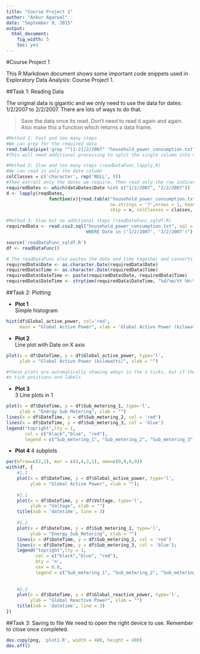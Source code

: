 ```yaml
---
title: "Course Project 1"
author: "Ankur Agarwal"
date: "September 9, 2015"
output: 
  html_document: 
    fig_width: 5
    toc: yes
---
```


#Course Project 1

This R Markdown document shows some important code snippets used in Exploratory Data Analysis: Course Project 1.

##Task 1: Reading Data

The original data is gigantic and we only need to use the data for dates: 1/2/2007 to 2/2/2007. There are lots of ways to do that. 

> Save the data once its read. Don't need to read it again and again.
Also make this a function which returns a data frame.

```r
#Method 1: Fast and too many steps
#We can grep for the required data
read.table(pipe('grep "^[1-2]/2/2007" "household_power_consumption.txt"'))
#This will need additional processing to split the single column into multiple columns but is pretty fast

#Method 2: Slow and too many steps (readDataFunc_lapply.R)
#We can read in only the date column 
colClasses = c('character', rep('NULL', 8))
#Then extract only the dates we require. Then read only the row indices by looping and skipping
requiredDates <- which(dataDates$Date %in% c("1/2/2007", "2/2/2007"))
d <- lapply(reqdDates, 
                function(x){read.table("household_power_consumption.txt", sep = ';',
                                       na.strings = '?',nrows = 1, header = F, as.is = T,
                                       skip = x, colClasses = classes, comment.char = "")})

#Method 3: Slow but no additional steps (readDataFunc_sqldf.R)
requiredData <- read.csv2.sql("household_power_consumption.txt", sql = "SELECT * FROM file
                              WHERE Date in ('1/2/2007', '2/2/2007')")
```
```r
source('readDataFunc_sqldf.R')
df <- readDataFunc()
```
```r
# The readDataFunc also pastes the date and time together and converts them from char to POSIX time format
requiredData$Date <- as.character.Date(requiredData$Date)
requiredData$Time <- as.character.Date(requiredData$Time)
requiredData$DateTime <- paste(requiredData$Date, requiredData$Time)
requiredData$DateTime <- strptime(requiredData$DateTime, "%d/%m/%Y %H:%M:%S")
```


##Task 2: Plotting

*   **Plot 1**  
Simple histogram
```r
hist(df$Global_active_power, col='red', 
     main = "Global Active Power", xlab = 'Global Active Power (kilowatts)')
```

*   **Plot 2**  
Line plot with Date on X axis
```r
plot(x = df$DateTime, y = df$Global_active_power, type='l',
     ylab = "Global Active Power (kilowatts)", xlab = "")

#these plots are automatically showing wdays in the x ticks, but if they don't we can change
#x tick positions and labels
```

*   **Plot 3**  
3 Line plots in 1
```r
plot(x = df$DateTime, y = df$Sub_metering_1, type='l',
     ylab = "Energy Sub Metering", xlab = "")
lines(x = df$DateTime, y = df$Sub_metering_2, col = 'red')
lines(x = df$DateTime, y = df$Sub_metering_3, col = 'blue')
legend("topright",lty = 1,
       col = c("black","blue", "red"), 
       legend = c("Sub_metering_1", "Sub_metering_2", "Sub_metering_3"))
```

*   **Plot 4**
4 subplots
```r
par(mfrow=c(2,2), mar = c(4,4,2,1), oma=c(0,0,0,0))
with(df, {
    #1,1
    plot(x = df$DateTime, y = df$Global_active_power, type='l',
         ylab = "Global Active Power", xlab = "");
    
    #2,1
    plot(x = df$DateTime, y = df$Voltage, type='l',
         ylab = "Voltage", xlab = "")
    title(sub = 'datetime', line = 3)
    
    #1,2
    plot(x = df$DateTime, y = df$Sub_metering_1, type='l',
         ylab = "Energy_Sub_Metering", xlab = "")
    lines(x = df$DateTime, y = df$Sub_metering_2, col = 'red')
    lines(x = df$DateTime, y = df$Sub_metering_3, col = 'blue');
    legend("topright",lty = 1,
           col = c("black","blue", "red"), 
           bty = 'n',
           cex = 0.8,
           legend = c("Sub_metering_1", "Sub_metering_2", "Sub_metering_3"))
    
    
    #2,2
    plot(x = df$DateTime, y = df$Global_reactive_power, type='l',
         ylab = "Global Reactive Power", xlab = "")
    title(sub = 'datetime', line = 3)
})
```

##Task 3: Saving to file
We need to open the right device to use. Remember to close once completed.
```r
dev.copy(png, 'plot1.R', width = 480, height = 480)
dev.off()
```

